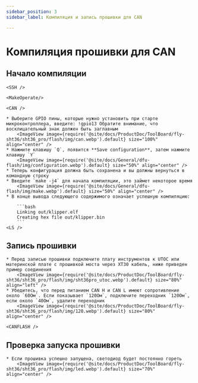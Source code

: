 ```yaml
---
sidebar_position: 3
sidebar_label: Компиляция и запись прошивки для CAN

---
```




# Компиляция прошивки для CAN

## Начало компиляции

    <SSH />

    <MakeOperate/>

    <CAN />

    * Выберите GPIO пины, которые нужно установить при старте микроконтроллера, введите: !gpio13 Обратите внимание, что восклицательный знак должен быть заглавным
        <ImageView image={require('@site/docs/ProductDoc/ToolBoard/fly-sht36/sht36_pro/flash/img/can.webp').default} size="100%" align="center" />
    * Нажмите клавишу `Q`, появится **Save configuration**, затем нажмите клавишу `Y`
        <ImageView image={require('@site/docs/General/dfu-flash/img/configuration.webp').default} size="50%" align="center" />
    * Теперь конфигурация должна быть сохранена и вы должны вернуться в командную строку
    * Введите `make -j4` для начала компиляции, это займет некоторое время
        <ImageView image={require('@site/docs/General/dfu-flash/img/make.webp').default} size="50%" align="center" />
    * В конце вывода следующего содержимого означает успешную компиляцию:

        ```bash
        Linking out/klipper.elf
        Creating hex file out/klipper.bin
        ```
    <LS />


## Запись прошивки

    * Перед записью прошивки подключите плату инструментов к UTOC или материнской плате с прошивкой моста через XT30 кабель, ниже приведен пример соединения
        <ImageView image={require('@site/docs/ProductDoc/ToolBoard/fly-sht36/sht36_pro/flash/img/sht36pro_utoc.webp').default} size="80%" align="left" />
    * Убедитесь, что перед питанием CAN H и CAN L имеют сопротивление около `60Ом`. Если показывает `120Ом`, подключите переходник `120Ом`, если около `40Ом`, удалите переходник
        <ImageView image={require('@site/docs/ProductDoc/ToolBoard/fly-sht36/sht36_pro/flash/img/120.webp').default} size="80%" align="center" />

    <CANFLASH />

## Проверка запуска прошивки

    * Если прошивка успешно запущена, светодиод будет постоянно гореть
        <ImageView image={require('@site/docs/ProductDoc/ToolBoard/fly-sht36/sht36_pro/flash/img/led.webp').default} size="70%" align="center" />
